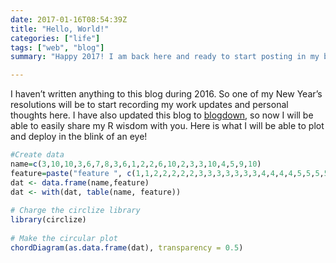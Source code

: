 ```yaml
---
date: 2017-01-16T08:54:39Z
title: "Hello, World!"
categories: ["life"]
tags: ["web", "blog"]
summary: "Happy 2017! I am back here and ready to start posting in my blog! See what I can do now..."

---
```


I haven't written anything to this blog during 2016. So one of my New Year's resolutions will be to start recording my work updates and personal thoughts here. I have also updated this blog to [blogdown](https://github.com/rstudio/blogdown), so now I will be able to easily share my R wisdom with you. Here is what I will be able to plot and deploy in the blink of an eye!

```r
#Create data
name=c(3,10,10,3,6,7,8,3,6,1,2,2,6,10,2,3,3,10,4,5,9,10)
feature=paste("feature ", c(1,1,2,2,2,2,2,3,3,3,3,3,3,3,4,4,4,4,5,5,5,5) , sep="")
dat <- data.frame(name,feature)
dat <- with(dat, table(name, feature))
 
# Charge the circlize library
library(circlize)
 
# Make the circular plot
chordDiagram(as.data.frame(dat), transparency = 0.5)
```
